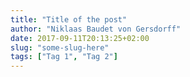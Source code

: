 ```yaml
---
title: "Title of the post"
author: "Niklaas Baudet von Gersdorff"
date: 2017-09-11T20:13:25+02:00
slug: "some-slug-here"
tags: ["Tag 1", "Tag 2"]
---
```


